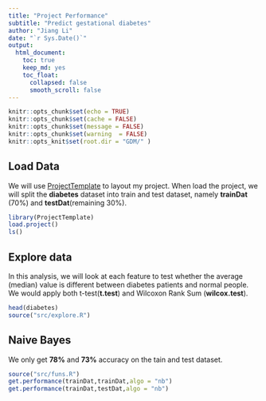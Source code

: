 ```yaml
---
title: "Project Performance"
subtitle: "Predict gestational diabetes"
author: "Jiang Li"
date: "`r Sys.Date()`"
output: 
  html_document:
    toc: true
    keep_md: yes
    toc_float:
      collapsed: false
      smooth_scroll: false
---
```


```r
knitr::opts_chunk$set(echo = TRUE)
knitr::opts_chunk$set(cache = FALSE)
knitr::opts_chunk$set(message = FALSE)
knitr::opts_chunk$set(warning  = FALSE)
knitr::opts_knit$set(root.dir = "GDM/" )
```

## Load Data

We will use [ProjectTemplate](http://projecttemplate.net/) to layout my project. When load the project, we will split the **diabetes** dataset into train and test dataset, namely **trainDat** (70%) and **testDat**(remaining 30%).

```r
library(ProjectTemplate)
load.project()
ls()
```

## Explore data

In this analysis, we will look at each feature to test whether the average (median) value is different between diabetes patients and normal people. We would apply both t-test(**t.test**) and Wilcoxon Rank Sum (**wilcox.test**).

```r
head(diabetes)
source("src/explore.R")
```




## Naive Bayes

We only get **78%** and **73%** accuracy on the tain and test dataset.

```r
source("src/funs.R")
get.performance(trainDat,trainDat,algo = "nb")
get.performance(trainDat,testDat,algo = "nb")

```





